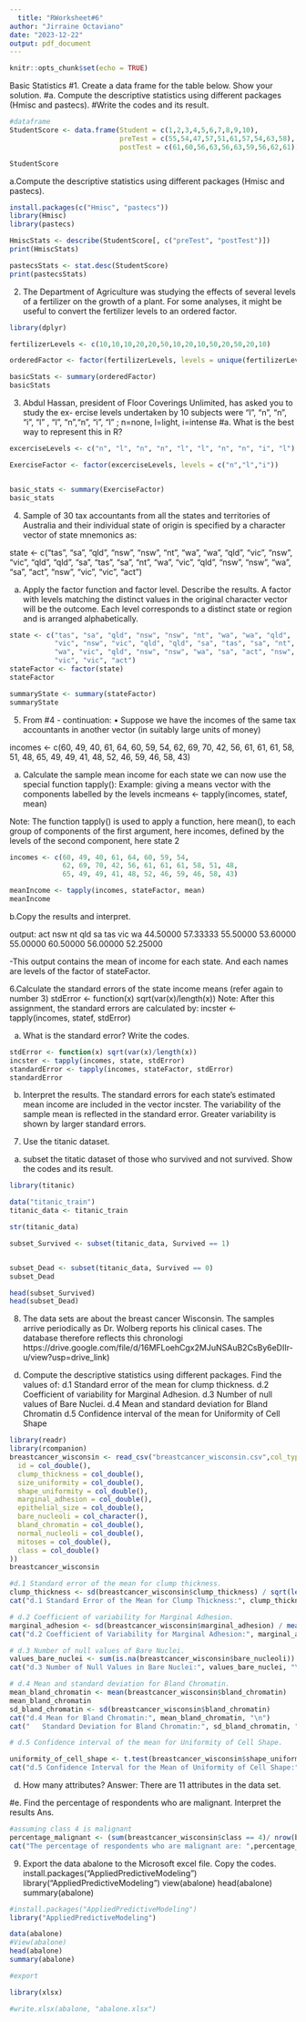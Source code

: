 ```yaml
---
  title: "RWorksheet#6"
author: "Jirraine Octaviano"
date: "2023-12-22"
output: pdf_document
---
```

```r
knitr::opts_chunk$set(echo = TRUE)
```
Basic Statistics
#1. Create a data frame for the table below. Show your solution.
#a. Compute the descriptive statistics using different packages (Hmisc and pastecs).
#Write the codes and its result.
```r
#dataframe
StudentScore <- data.frame(Student = c(1,2,3,4,5,6,7,8,9,10),
                           preTest = c(55,54,47,57,51,61,57,54,63,58),
                           postTest = c(61,60,56,63,56,63,59,56,62,61))

StudentScore
```
a.Compute the descriptive statistics using different packages (Hmisc and pastecs).

```r
install.packages(c("Hmisc", "pastecs"))
library(Hmisc)
library(pastecs)

HmiscStats <- describe(StudentScore[, c("preTest", "postTest")])
print(HmiscStats)

pastecsStats <- stat.desc(StudentScore)
print(pastecsStats)


```

2. The Department of Agriculture was studying the effects of several levels of a fertilizer on the growth of a plant. For some analyses, it might be useful to convert the fertilizer levels to an ordered factor.
```r
library(dplyr)

fertilizerLevels <- c(10,10,10,20,20,50,10,20,10,50,20,50,20,10)

orderedFactor <- factor(fertilizerLevels, levels = unique(fertilizerLevels))

basicStats <- summary(orderedFactor)
basicStats
```
3. Abdul Hassan, president of Floor Coverings Unlimited, has asked you to study the ex-
  ercise levels undertaken by 10 subjects were “l”, “n”, “n”, “i”, “l” , “l”, “n”,“n”, “i”, “l” ; n=none, l=light, i=intense
#a. What is the best way to represent this in R?
```r

excerciseLevels <- c("n", "l", "n", "n", "l", "l", "n", "n", "i", "l")

ExerciseFactor <- factor(excerciseLevels, levels = c("n","l","i"))


basic_stats <- summary(ExerciseFactor)
basic_stats
```
4. Sample of 30 tax accountants from all the states and territories of Australia and their
individual state of origin is specified by a character vector of state mnemonics as:
  
  state <- c("tas", "sa", "qld", "nsw", "nsw", "nt", "wa", "wa", "qld",
             "vic", "nsw", "vic", "qld", "qld", "sa", "tas", "sa", "nt",
             "wa", "vic", "qld", "nsw", "nsw", "wa", "sa", "act", "nsw",
             "vic", "vic", "act")

a. Apply the factor function and factor level. Describe the results.
A factor with levels matching the distinct values in the original character vector will be the outcome. Each level corresponds to a distinct state or region and is arranged alphabetically.
```r
state <- c("tas", "sa", "qld", "nsw", "nsw", "nt", "wa", "wa", "qld",
           "vic", "nsw", "vic", "qld", "qld", "sa", "tas", "sa", "nt",
           "wa", "vic", "qld", "nsw", "nsw", "wa", "sa", "act", "nsw",
           "vic", "vic", "act")
stateFactor <- factor(state)
stateFactor

summaryState <- summary(stateFactor)
summaryState
```
5. From #4 - continuation:
• Suppose we have the incomes of the same tax accountants in another vector (in suitably large units of money)

incomes <- c(60, 49, 40, 61, 64, 60, 59, 54,
             62, 69, 70, 42, 56, 61, 61, 61, 58, 51, 48,
             65, 49, 49, 41, 48, 52, 46, 59, 46, 58, 43)

a. Calculate the sample mean income for each state we can now use the special function
tapply():
  Example: giving a means vector with the components labelled by the levels
incmeans <- tapply(incomes, statef, mean)

Note: The function tapply() is used to apply a function, here mean(), to each group of components of the first argument, here incomes, defined by the levels of the second component, here state 2
```r
incomes <- c(60, 49, 40, 61, 64, 60, 59, 54,
             62, 69, 70, 42, 56, 61, 61, 61, 58, 51, 48,
             65, 49, 49, 41, 48, 52, 46, 59, 46, 58, 43)

meanIncome <- tapply(incomes, stateFactor, mean)
meanIncome
```
b.Copy the results and interpret.

output:
  act       nsw       nt       qld       sa       tas      vic      wa 
44.50000 57.33333  55.50000 53.60000  55.00000 60.50000 56.00000 52.25000 

-This output contains the mean of income for each state. And each names are levels of the factor of stateFactor. 

6.Calculate the standard errors of the state income means (refer again to number 3)
stdError <- function(x) sqrt(var(x)/length(x))
Note: After this assignment, the standard errors are calculated by:
  incster <- tapply(incomes, statef, stdError)

a. What is the standard error? Write the codes.
```r
stdError <- function(x) sqrt(var(x)/length(x))
incster <- tapply(incomes, state, stdError)
standardError <- tapply(incomes, stateFactor, stdError)
standardError
```
b. Interpret the results.
The standard errors for each state's estimated mean income are included in the vector incster.
The variability of the sample mean is reflected in the standard error. Greater variability is shown by larger standard errors.

7. Use the titanic dataset.
a. subset the titatic dataset of those who survived and not survived. Show the codes and its result.
```r
library(titanic)

data("titanic_train")
titanic_data <- titanic_train

str(titanic_data)

subset_Survived <- subset(titanic_data, Survived == 1)


subset_Dead <- subset(titanic_data, Survived == 0)
subset_Dead

head(subset_Survived)
head(subset_Dead)
```
8. The data sets are about the breast cancer Wisconsin. The samples arrive periodically as Dr. Wolberg reports his clinical cases. The database therefore reflects this chronologi https://drive.google.com/file/d/16MFLoehCgx2MJuNSAuB2CsBy6eDIIr-u/view?usp=drive_link)

d. Compute the descriptive statistics using different packages. Find the values of:
d.1 Standard error of the mean for clump thickness.
d.2 Coefficient of variability for Marginal Adhesion.
d.3 Number of null values of Bare Nuclei.
d.4 Mean and standard deviation for Bland Chromatin
d.5 Confidence interval of the mean for Uniformity of Cell Shape

```r

library(readr)
library(rcompanion)
breastcancer_wisconsin <- read_csv("breastcancer_wisconsin.csv",col_types = cols(
  id = col_double(),
  clump_thickness = col_double(),
  size_uniformity = col_double(),
  shape_uniformity = col_double(),
  marginal_adhesion = col_double(),
  epithelial_size = col_double(),
  bare_nucleoli = col_character(),
  bland_chromatin = col_double(),
  normal_nucleoli = col_double(),
  mitoses = col_double(),
  class = col_double()
))
breastcancer_wisconsin
```

```r
#d.1 Standard error of the mean for clump thickness.
clump_thickness <- sd(breastcancer_wisconsin$clump_thickness) / sqrt(length(breastcancer_wisconsin$clump_thickness))
cat("d.1 Standard Error of the Mean for Clump Thickness:", clump_thickness, "\n")
```

```r
# d.2 Coefficient of variability for Marginal Adhesion.
marginal_adhesion <- sd(breastcancer_wisconsin$marginal_adhesion) / mean(breastcancer_wisconsin$marginal_adhesion) * 100
cat("d.2 Coefficient of Variability for Marginal Adhesion:", marginal_adhesion, "%\n")
```
```r
# d.3 Number of null values of Bare Nuclei.
values_bare_nuclei <- sum(is.na(breastcancer_wisconsin$bare_nucleoli))
cat("d.3 Number of Null Values in Bare Nuclei:", values_bare_nuclei, "\n")
```

```r
# d.4 Mean and standard deviation for Bland Chromatin.
mean_bland_chromatin <- mean(breastcancer_wisconsin$bland_chromatin)
mean_bland_chromatin
sd_bland_chromatin <- sd(breastcancer_wisconsin$bland_chromatin)
cat("d.4 Mean for Bland Chromatin:", mean_bland_chromatin, "\n")
cat("   Standard Deviation for Bland Chromatin:", sd_bland_chromatin, "\n")
```

```r
# d.5 Confidence interval of the mean for Uniformity of Cell Shape.

uniformity_of_cell_shape <- t.test(breastcancer_wisconsin$shape_uniformity, conf.level = 0.95)$conf.int
cat("d.5 Confidence Interval for the Mean of Uniformity of Cell Shape:", uniformity_of_cell_shape, "\n")

```
d. How many attributes?
Answer: There are 11 attributes in the data set.

#e. Find the percentage of respondents who are malignant. Interpret the results
Ans. 
```r
#assuming class 4 is malignant
percentage_malignant <- (sum(breastcancer_wisconsin$class == 4)/ nrow(breastcancer_wisconsin)) * 100
cat("The percentage of respondents who are malignant are: ",percentage_malignant,"%")
```

9. Export the data abalone to the Microsoft excel file. Copy the codes.
install.packages("AppliedPredictiveModeling")
library("AppliedPredictiveModeling")
view(abalone)
head(abalone)
summary(abalone)
```r
#install.packages("AppliedPredictiveModeling")
library("AppliedPredictiveModeling")

data(abalone)
#View(abalone)
head(abalone)
summary(abalone)

#export

library(xlsx)

#write.xlsx(abalone, "abalone.xlsx")
```